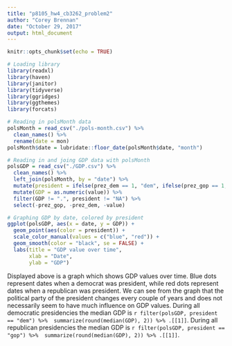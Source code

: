 ```yaml
---
title: "p8105_hw4_cb3262_problem2"
author: "Corey Brennan"
date: "October 29, 2017"
output: html_document
---
```


```r
knitr::opts_chunk$set(echo = TRUE)
```



```r
# Loading library
library(readxl)
library(haven)
library(janitor)
library(tidyverse)
library(ggridges)
library(ggthemes)
library(forcats)

# Reading in polsMonth data
polsMonth = read_csv("./pols-month.csv") %>%
  clean_names() %>%
  rename(date = mon)
polsMonth$date = lubridate::floor_date(polsMonth$date, "month")

# Reading in and joing GDP data with polsMonth
polsGDP = read_csv("./GDP.csv") %>%
  clean_names() %>%
  left_join(polsMonth, by = "date") %>%
  mutate(president = ifelse(prez_dem == 1, "dem", ifelse(prez_gop == 1, "gop", "NA"))) %>%
  mutate(GDP = as.numeric(value)) %>%
  filter(GDP != ".", president != "NA") %>%
  select(-prez_gop, -prez_dem, -value) 

# Graphing GDP by date, colored by president
ggplot(polsGDP, aes(x = date, y = GDP)) +
  geom_point(aes(color = president)) +
  scale_color_manual(values = c("blue", "red")) + 
  geom_smooth(color = "black", se = FALSE) + 
  labs(title = "GDP value over time",
       xlab = "Date",
       ylab = "GDP")

```


Displayed above is a graph which shows GDP values over time. Blue dots represent dates when a democrat was president, while red dots represent dates when a republican was president. We can see from the graph that the political party of the president changes every couple of years and does not necessarily seem to have much influence on GDP values. During all democratic presidencies the median GDP is `r filter(polsGDP, president == "dem") %>%  summarize(round(median(GDP), 2)) %>% .[[1]]`. During all republican presidencies the median GDP is `r filter(polsGDP, president == "gop") %>%  summarize(round(median(GDP), 2)) %>% .[[1]]`.
